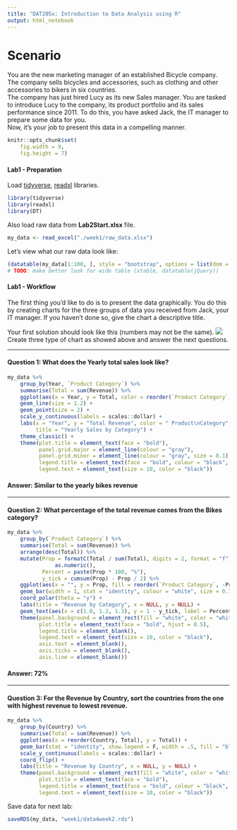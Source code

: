 ```yaml
---
title: "DAT205x: Introduction to Data Analysis using R"
output: html_notebook
---
```

# Scenario
You are the new marketing manager of an established Bicycle company. The company
sells bicycles and accessories, such as clothing and other accessories to bikers
in six countries.  
The company has just hired Lucy as its new Sales manager. You are tasked to
introduce Lucy to the company, its product portfolio and its sales performance
since 2011. To do this, you have asked Jack, the IT manager to prepare some data
for you.   
Now, it's your job to present this data in a compelling manner.  

```r
knitr::opts_chunk$set(
    fig.width = 9,
    fig.height = 7)
```

#### **Lab1** - Preparation  
Load [tidyverse](https://www.tidyverse.org), [readxl](https://cran.r-project.org/web/packages/readxl/index.html) libraries.

```r
library(tidyverse)
library(readxl)
library(DT)
```
Also load raw data from **Lab2Start.xlsx** file.
```r
my_data <- read_excel("./week1/raw_data.xlsx")
```
Let's view what our raw data look like:  
```r
(datatable(my_data[1:100, ], style = "bootstrap", options = list(dom = 'tp', scrollX = TRUE)))
# TODO: make better look for wide table (xtable, datatable(jQuery))
```

#### **Lab1** - Workflow  
The first thing you'd like to do is to present the data graphically. You do this by creating charts for the three groups of data you received from Jack, your IT manager. If you haven't done so, give the chart a descriptive title.  

Your first solution should look like this (numbers may not be the same).
![](https://prod-edxapp.edx-cdn.org/assets/courseware/v1/6d5311d2f9935b5128c6880f13e980d2/asset-v1:Microsoft+DAT205x+3T2016+type@asset+block/lab1x.PNG)
Create three type of chart as showed above and answer the next questions.  

---

#### **Question 1:** What does the Yearly total sales look like?  
```r
my_data %>%
    group_by(Year, `Product Category`) %>%
    summarise(Total = sum(Revenue)) %>%
    ggplot(aes(x = Year, y = Total, color = reorder(`Product Category`, -Total))) +
    geom_line(size = 1.2) +
    geom_point(size = 2) +
    scale_y_continuous(labels = scales::dollar) +
    labs(x = "Year", y = "Total Revenue", color = " Product\nCategory",
         title = "Yearly Sales by Category") +
    theme_classic() +
    theme(plot.title = element_text(face = "bold"),
          panel.grid.major = element_line(colour = "gray"),
          panel.grid.minor = element_line(colour = "gray", size = 0.1),
          legend.title = element_text(face = "bold", colour = "black", size = 12),
          legend.text = element_text(size = 10, color = "black"))
```

#### **Answer:** Similar to the yearly bikes revenue   

---

#### **Question 2:** What percentage of the total revenue comes from the Bikes category?   
```r
my_data %>%
    group_by(`Product Category`) %>%
    summarise(Total = sum(Revenue)) %>%
    arrange(desc(Total)) %>%
    mutate(Prop = formatC(Total / sum(Total), digits = 2, format = "f") %>%
               as.numeric(),
           Percent = paste(Prop * 100, "%"),
           y_tick = cumsum(Prop) - Prop / 2) %>%
    ggplot(aes(x = "", y = Prop, fill = reorder(`Product Category`, -Prop))) +
    geom_bar(width = 1, stat = "identity", colour = "white", size = 0.7) +
    coord_polar(theta = "y") +
    labs(title = "Revenue by Category", x = NULL, y = NULL) +
    geom_text(aes(x = c(1.0, 1.2, 1.3), y = 1 - y_tick, label = Percent), size = 5) +
    theme(panel.background = element_rect(fill = "white", color = "white"),
          plot.title = element_text(face = "bold", hjust = 0.5),
          legend.title = element_blank(),
          legend.text = element_text(size = 10, color = "black"),
          axis.text = element_blank(),
          axis.ticks = element_blank(),
          axis.line = element_blank())
```

#### **Answer:** 72%  

---

#### **Question 3:** For the Revenue by Country, sort the countries from the one with highest revenue to lowest revenue.   
```r
my_data %>%
    group_by(Country) %>%
    summarise(Total = sum(Revenue)) %>%
    ggplot(aes(x = reorder(Country, Total), y = Total)) +
    geom_bar(stat = "identity", show.legend = F, width = .5, fill = "blue") +
    scale_y_continuous(labels = scales::dollar) +
    coord_flip() +
    labs(title = "Revenue by Country", x = NULL, y = NULL) +
    theme(panel.background = element_rect(fill = "white", color = "white"),
          plot.title = element_text(face = "bold"),
          legend.title = element_text(face = "bold", colour = "black", size = 12),
          legend.text = element_text(size = 10, color = "black"))
```
Save data for next lab:
```r
saveRDS(my_data, "week1/data4week2.rds")
```